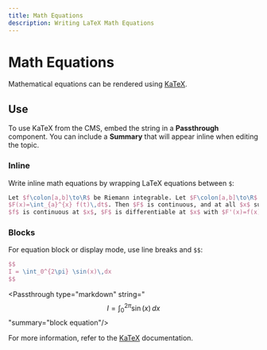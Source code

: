 ```yaml
---
title: Math Equations
description: Writing LaTeX Math Equations
---
```


# Math Equations

Mathematical equations can be rendered using [KaTeX](https://katex.org).

## Use

To use KaTeX from the CMS, embed the string in a **Passthrough** component. You can include a **Summary** that will appear inline when editing the topic.

### Inline

Write inline math equations by wrapping LaTeX equations between `$`:

```latex
Let $f\colon[a,b]\to\R$ be Riemann integrable. Let $F\colon[a,b]\to\R$ be
$F(x)=\int_{a}^{x} f(t)\,dt$. Then $F$ is continuous, and at all $x$ such that
$f$ is continuous at $x$, $F$ is differentiable at $x$ with $F'(x)=f(x)$.
```

<Passthrough type="markdown" string="Let $f\colon[a,b] \to \R$ be Riemann integrable. Let $F\colon[a,b]\to\R$ be $F(x)=\int_{a}^{x} f(t)\,dt$. Then $F$ is continuous, and at all $x$ such that $f$ is continuous at $x$, $F$ is differentiable at $x$ with $F'(x)=f(x)$." summary="inline equation" />

### Blocks

For equation block or display mode, use line breaks and `$$`:

```latex
$$
I = \int_0^{2\pi} \sin(x)\,dx
$$
```

<Passthrough type="markdown" string="
  $$
  I = \int_0^{2\pi} \sin(x)\,dx
  $$
"summary="block equation"/>

For more information, refer to the [KaTeX](https://katex.org) documentation.
